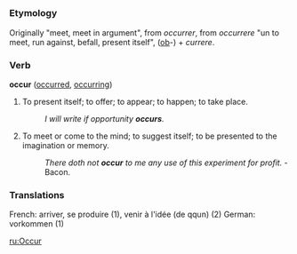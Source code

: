 =={{sbst:en}}==

===Etymology===
Originally "meet, meet in argument", from {{MF.}} ''occurrer'', from {{L.}} ''occurrere'' "un to meet, run against, befall, present itself", ([[ob]]-) + ''currere''.

===Verb===
'''occur''' ([[occurred]], [[occurring]])
#To present itself; to offer; to appear; to happen; to take place.
#:''I will write if opportunity '''occurs'''.''
#To meet or come to the mind; to suggest itself; to be presented to the imagination or memory.
#:''There doth not '''occur''' to me any use of this experiment for profit.'' - Bacon.

===Translations===
French: arriver, se produire (1), venir à l'idée (de qqun) (2)
German: vorkommen (1)

[[ru:Occur]]